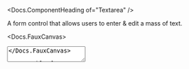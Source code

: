 


<Meta of={Stories} />

<Docs.ComponentHeading of="Textarea" />

A form control that allows users to enter & edit a mass of text.

<Docs.FauxCanvas>
  <Textarea placeholder="Type something!" />
</Docs.FauxCanvas>

<Docs.TableOfContents />

<Docs.Props of={Stories} nativeBase="textarea" wrapper="Field" />
<Docs.ControlStates of={Stories} valuable />

## Controlling the height

Minimum vertical sizing of textareas is done via the `rows` prop (the default is
2 rows). The <Docs of="Textarea" /> will automatically grow up to the `maxRows`
prop to accomodate the value (the default is 10 rows). For an unbounded height,
you can use `maxRows={Infinity}`.

<Canvas of={Stories.AutoResizableHeight} sourceState="shown" />

For a fixed height, use the same value for `rows` and `maxRows`.

<Canvas of={Stories.FixedHeight} sourceState="shown" />

To prevent the user from being able to resize the <Docs of="Textarea" />
manually, use the `disableManualResize` prop.

<Canvas of={Stories.DisableManualResize} sourceState="shown" />

<Docs.Sizing of={Stories} wrapper="Field" />

<Docs.FormLibraryCompatibility
  of={Stories}
  fieldName="ironSpecs"
  initialValue={`115x Dynamic Gold\n7 iron: 37.5” finished\n7 iron: 62.5° lie angle`}
  componentProps={{
    label: 'Iron specs',
    hint: 'Try editting me!',
  }}
/>
